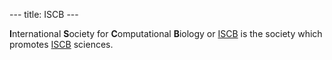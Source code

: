 ---
title: ISCB
---

'''I'''nternational '''S'''ociety for '''C'''omputational '''B'''iology or [[wp:ISCB|ISCB]] is the society which promotes [[wp:computational biology|ISCB]] sciences.